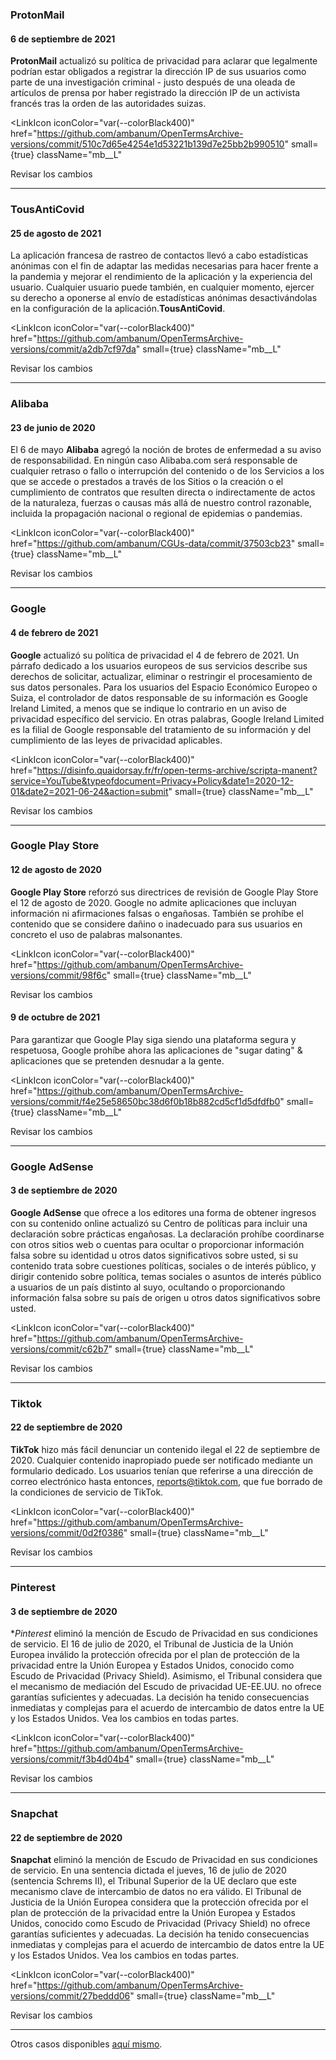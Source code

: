 ### ProtonMail

#### 6 de septiembre de 2021

**ProtonMail** actualizó su política de privacidad para aclarar que legalmente podrían estar obligados a registrar la dirección IP de sus usuarios como parte de una investigación criminal - justo después de una oleada de artículos de prensa por haber registrado la dirección IP de un activista francés tras la orden de las autoridades suizas.

<LinkIcon
  iconColor="var(--colorBlack400)"
  href="https://github.com/ambanum/OpenTermsArchive-versions/commit/510c7d65e4254e1d53221b139d7e25bb2b990510"
  small={true}
  className="mb__L"
>
  <a target="_blank" rel="noopener">
    Revisar los cambios
  </a>
</LinkIcon>

---

### TousAntiCovid

#### 25 de agosto de 2021

La aplicación francesa de rastreo de contactos llevó a cabo estadísticas anónimas con el fin de adaptar las medidas necesarias para hacer frente a la pandemia y mejorar el rendimiento de la aplicación y la experiencia del usuario. Cualquier usuario puede también, en cualquier momento, ejercer su derecho a oponerse al envío de estadísticas anónimas desactivándolas en la configuración de la aplicación.**TousAntiCovid**.

<LinkIcon
  iconColor="var(--colorBlack400)"
  href="https://github.com/ambanum/OpenTermsArchive-versions/commit/a2db7cf97da"
  small={true}
  className="mb__L"
>
  <a target="_blank" rel="noopener">
    Revisar los cambios
  </a>
</LinkIcon>

---

### Alibaba

#### 23 de junio de 2020

El 6 de mayo **Alibaba** agregó la noción de brotes de enfermedad a su aviso de responsabilidad. En ningún caso Alibaba.com será responsable de cualquier retraso o fallo o interrupción del contenido o de los Servicios a los que se accede o prestados a través de los Sitios o la creación o el cumplimiento de contratos que resulten directa o indirectamente de actos de la naturaleza, fuerzas o causas más allá de nuestro control razonable, incluida la propagación nacional o regional de epidemias o pandemias.

<LinkIcon
  iconColor="var(--colorBlack400)"
  href="https://github.com/ambanum/CGUs-data/commit/37503cb23"
  small={true}
  className="mb__L"
>
  <a target="_blank" rel="noopener">
    Revisar los cambios
  </a>
</LinkIcon>

---

### Google 

#### 4 de febrero de 2021

**Google** actualizó su política de privacidad el 4 de febrero de 2021. Un párrafo dedicado a los usuarios europeos de sus servicios describe sus derechos de solicitar, actualizar, eliminar o restringir el procesamiento de sus datos personales. Para los usuarios del Espacio Económico Europeo o Suiza, el controlador de datos responsable de su información es Google Ireland Limited, a menos que se indique lo contrario en un aviso de privacidad específico del servicio. En otras palabras, Google Ireland Limited es la filial de Google responsable del tratamiento de su información y del cumplimiento de las leyes de privacidad aplicables.

<LinkIcon
  iconColor="var(--colorBlack400)"
  href="https://disinfo.quaidorsay.fr/fr/open-terms-archive/scripta-manent?service=YouTube&typeofdocument=Privacy+Policy&date1=2020-12-01&date2=2021-06-24&action=submit"
  small={true}
  className="mb__L"
>
  <a target="_blank" rel="noopener">
    Revisar los cambios
  </a>
</LinkIcon>

---

### Google Play Store

#### 12 de agosto de 2020

**Google Play Store** reforzó sus directrices de revisión de Google Play Store el 12 de agosto de 2020. Google no admite aplicaciones que incluyan información ni afirmaciones falsas o engañosas. También se prohíbe el contenido que se considere dañino o inadecuado para sus usuarios en concreto el uso de palabras malsonantes.

<LinkIcon
  iconColor="var(--colorBlack400)"
  href="https://github.com/ambanum/OpenTermsArchive-versions/commit/98f6c"
  small={true}
  className="mb__L"
>
  <a target="_blank" rel="noopener">
    Revisar los cambios
  </a>
</LinkIcon>

#### 9 de octubre de 2021

Para garantizar que Google Play siga siendo una plataforma segura y respetuosa, Google prohíbe ahora las aplicaciones de "sugar dating" & aplicaciones que se pretenden desnudar a la gente.

<LinkIcon
  iconColor="var(--colorBlack400)"
  href="https://github.com/ambanum/OpenTermsArchive-versions/commit/f4e25e58650bc38d6f0b18b882cd5cf1d5dfdfb0"
  small={true}
  className="mb__L"
>
  <a target="_blank" rel="noopener">
    Revisar los cambios
  </a>
</LinkIcon>

---

### Google AdSense

#### 3 de septiembre de 2020

**Google AdSense** que ofrece a los editores una forma de obtener ingresos con su contenido online actualizó su Centro de políticas para incluir una declaración sobre prácticas engañosas. La declaración prohíbe coordinarse con otros sitios web o cuentas para ocultar o proporcionar información falsa sobre su identidad u otros datos significativos sobre usted, si su contenido trata sobre cuestiones políticas, sociales o de interés público, y dirigir contenido sobre política, temas sociales o asuntos de interés público a usuarios de un país distinto al suyo, ocultando o proporcionando información falsa sobre su país de origen u otros datos significativos sobre usted.

<LinkIcon
  iconColor="var(--colorBlack400)"
  href="https://github.com/ambanum/OpenTermsArchive-versions/commit/c62b7"
  small={true}
  className="mb__L"
>
  <a target="_blank" rel="noopener">
    Revisar los cambios
  </a>
</LinkIcon>

---

### Tiktok

#### 22 de septiembre de 2020

**TikTok** hizo más fácil denunciar un contenido ilegal el 22 de septiembre de 2020. Cualquier contenido inapropiado puede ser notificado mediante un formulario dedicado. Los usuarios tenían que referirse a una dirección de correo electrónico hasta entonces, reports@tiktok.com, que fue borrado de la condiciones de servicio de TikTok.

<LinkIcon
  iconColor="var(--colorBlack400)"
  href="https://github.com/ambanum/OpenTermsArchive-versions/commit/0d2f0386"
  small={true}
  className="mb__L"
>
  <a target="_blank" rel="noopener">
    Revisar los cambios
  </a>
</LinkIcon>

---

### Pinterest

#### 3 de septiembre de 2020

\*_Pinterest_ eliminó la mención de Escudo de Privacidad en sus condiciones de servicio. El 16 de julio de 2020, el Tribunal de Justicia de la Unión Europea inválido la protección ofrecida por el plan de protección de la privacidad entre la Unión Europea y Estados Unidos, conocido como Escudo de Privacidad (Privacy Shield). Asimismo, el Tribunal considera que el mecanismo de mediación del Escudo de privacidad UE-EE.UU. no ofrece garantías suficientes y adecuadas. La decisión ha tenido consecuencias inmediatas y complejas para el acuerdo de intercambio de datos entre la UE y los Estados Unidos. Vea los cambios en todas partes.

<LinkIcon
  iconColor="var(--colorBlack400)"
  href="https://github.com/ambanum/OpenTermsArchive-versions/commit/f3b4d04b4"
  small={true}
  className="mb__L"
>
  <a target="_blank" rel="noopener">
    Revisar los cambios
  </a>
</LinkIcon>

---

### Snapchat

#### 22 de septiembre de 2020

**Snapchat** eliminó la mención de Escudo de Privacidad en sus condiciones de servicio. En una sentencia dictada el jueves, 16 de julio de 2020 (sentencia Schrems II), el Tribunal Superior de la UE declaro que este mecanismo clave de intercambio de datos no era válido. El Tribunal de Justicia de la Unión Europea considera que la protección ofrecida por el plan de protección de la privacidad entre la Unión Europea y Estados Unidos, conocido como Escudo de Privacidad (Privacy Shield) no ofrece garantías suficientes y adecuadas. La decisión ha tenido consecuencias inmediatas y complejas para el acuerdo de intercambio de datos entre la UE y los Estados Unidos. Vea los cambios en todas partes.

<LinkIcon
  iconColor="var(--colorBlack400)"
  href="https://github.com/ambanum/OpenTermsArchive-versions/commit/27beddd06"
  small={true}
  className="mb__L"
>
  <a target="_blank" rel="noopener">
    Revisar los cambios
  </a>
</LinkIcon>

---

Otros casos disponibles <a href="https://github.com/ambanum/OpenTermsArchive/wiki/Études-de-cas" target="_blank" rel="noopener">aquí mismo</a>.
